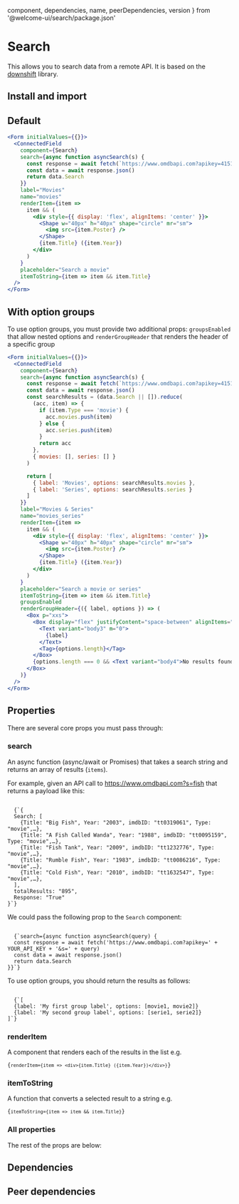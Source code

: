 
  component,
  dependencies,
  name,
  peerDependencies,
  version
} from '@welcome-ui/search/package.json'

# Search

<tagversion version={version} name={name} component={component} />

This allows you to search data from a remote API. It is based on the [downshift](https://github.com/downshift-js/downshift) library.

## Install and import

<usage component={component} name={name} peerDependencies={peerDependencies} />

## Default

```jsx
<Form initialValues={{}}>
  <ConnectedField
    component={Search}
    search={async function asyncSearch(s) {
      const response = await fetch(`https://www.omdbapi.com?apikey=41514363&s=${s}`)
      const data = await response.json()
      return data.Search
    }}
    label="Movies"
    name="movies"
    renderItem={item =>
      item && (
        <div style={{ display: 'flex', alignItems: 'center' }}>
          <Shape w="40px" h="40px" shape="circle" mr="sm">
            <img src={item.Poster} />
          </Shape>
          {item.Title} ({item.Year})
        </div>
      )
    }
    placeholder="Search a movie"
    itemToString={item => item && item.Title}
  />
</Form>
```

## With option groups

To use option groups, you must provide two additional props: `groupsEnabled` that allow nested options and `renderGroupHeader` that renders the header of a specific group

```jsx
<Form initialValues={{}}>
  <ConnectedField
    component={Search}
    search={async function asyncSearch(s) {
      const response = await fetch(`https://www.omdbapi.com?apikey=41514363&s=${s}`)
      const data = await response.json()
      const searchResults = (data.Search || []).reduce(
        (acc, item) => {
          if (item.Type === 'movie') {
            acc.movies.push(item)
          } else {
            acc.series.push(item)
          }
          return acc
        },
        { movies: [], series: [] }
      )

      return [
        { label: 'Movies', options: searchResults.movies },
        { label: 'Series', options: searchResults.series }
      ]
    }}
    label="Movies & Series"
    name="movies_series"
    renderItem={item =>
      item && (
        <div style={{ display: 'flex', alignItems: 'center' }}>
          <Shape w="40px" h="40px" shape="circle" mr="sm">
            <img src={item.Poster} />
          </Shape>
          {item.Title} ({item.Year})
        </div>
      )
    }
    placeholder="Search a movie or series"
    itemToString={item => item && item.Title}
    groupsEnabled
    renderGroupHeader={({ label, options }) => (
      <Box p="xxs">
        <Box display="flex" justifyContent="space-between" alignItems="center">
          <Text variant="body3" m="0">
            {label}
          </Text>
          <Tag>{options.length}</Tag>
        </Box>
        {options.length === 0 && <Text variant="body4">No results found</Text>}
      </Box>
    )}
  />
</Form>
```

## Properties

There are several core props you must pass through:

### search

An async function (async/await or Promises) that takes a search string and returns an array of results (`items`).

For example, given an API call to https://www.omdbapi.com?s=fish that returns a payload like this:

<code language="json">
  {`{
  Search: [
    {Title: "Big Fish", Year: "2003", imdbID: "tt0319061", Type: "movie",…},
    {Title: "A Fish Called Wanda", Year: "1988", imdbID: "tt0095159", Type: "movie",…},
    {Title: "Fish Tank", Year: "2009", imdbID: "tt1232776", Type: "movie",…},
    {Title: "Rumble Fish", Year: "1983", imdbID: "tt0086216", Type: "movie",…},
    {Title: "Cold Fish", Year: "2010", imdbID: "tt1632547", Type: "movie",…},
  ],
  totalResults: "895",
  Response: "True"
}`}
</code>

We could pass the following prop to the `Search` component:

<code>
  {`search={async function asyncSearch(query) {
  const response = await fetch('https://www.omdbapi.com?apikey=' + YOUR_API_KEY + '&s=' + query)
  const data = await response.json()
  return data.Search
}}`}
</code>

To use option groups, you should return the results as follows:

<code language="json">
  {`[
  {label: 'My first group label', options: [movie1, movie2]}
  {label: 'My second group label', options: [serie1, serie2]}
]`}
</code>

### renderItem

A component that renders each of the results in the list e.g.

<code>{`renderItem={item => <div>{item.Title} ({item.Year})</div>}`}</code>

### itemToString

A function that converts a selected result to a string e.g.

<code>{`itemToString={item => item && item.Title}`}</code>

### All properties

The rest of the props are below:

<props propTypes={props.propTypes.Search} />

## Dependencies

<dependencies dependencies={dependencies} />

## Peer dependencies

<dependencies dependencies={peerDependencies} />
